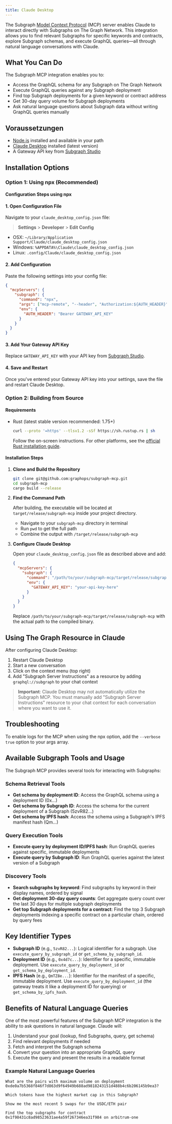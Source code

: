 ```yaml
---
title: Claude Desktop
---
```


The Subgraph [Model Context Protocol](https://modelcontextprotocol.io/introduction) (MCP) server enables Claude to interact directly with Subgraphs on The Graph Network. This integration allows you to find relevant Subgraphs for specific keywords and contracts, explore Subgraph schemas, and execute GraphQL queries—all through natural language conversations with Claude.

## What You Can Do

The Subgraph MCP integration enables you to:

- Access the GraphQL schema for any Subgraph on The Graph Network
- Execute GraphQL queries against any Subgraph deployment
- Find top Subgraph deployments for a given keyword or contract address
- Get 30-day query volume for Subgraph deployments
- Ask natural language questions about Subgraph data without writing GraphQL queries manually

## Voraussetzungen

- [Node.js](https://nodejs.org/en) installed and available in your path
- [Claude Desktop](https://claude.ai/download) installed (latest version)
- A Gateway API key from [Subgraph Studio](https://thegraph.com/studio/)

## Installation Options

### Option 1: Using npx (Recommended)

#### Configuration Steps using npx

#### 1. Open Configuration File

Navigate to your `claude_desktop_config.json` file:

> **Settings** > **Developer** > **Edit Config**

- OSX: `~/Library/Application Support/Claude/claude_desktop_config.json`
- Windows: `%APPDATA%\Claude\claude_desktop_config.json`
- Linux: `.config/Claude/claude_desktop_config.json`

#### 2. Add Configuration

Paste the following settings into your config file:

```json
{
  "mcpServers": {
    "subgraph": {
      "command": "npx",
      "args": ["mcp-remote", "--header", "Authorization:${AUTH_HEADER}", "https://subgraphs.mcp.thegraph.com/sse"],
      "env": {
        "AUTH_HEADER": "Bearer GATEWAY_API_KEY"
      }
    }
  }
}
```

#### 3. Add Your Gateway API Key

Replace `GATEWAY_API_KEY` with your API key from [Subgraph Studio](https://thegraph.com/studio/).

#### 4. Save and Restart

Once you've entered your Gateway API key into your settings, save the file and restart Claude Desktop.

### Option 2: Building from Source

#### Requirements

- Rust (latest stable version recommended: 1.75+)
  ```bash
  curl --proto '=https' --tlsv1.2 -sSf https://sh.rustup.rs | sh
  ```
  Follow the on-screen instructions. For other platforms, see the [official Rust installation guide](https://www.rust-lang.org/tools/install).

#### Installation Steps

1. **Clone and Build the Repository**

   ```bash
   git clone git@github.com:graphops/subgraph-mcp.git
   cd subgraph-mcp
   cargo build --release
   ```

2. **Find the Command Path**

   After building, the executable will be located at `target/release/subgraph-mcp` inside your project directory.

   - Navigate to your `subgraph-mcp` directory in terminal
   - Run `pwd` to get the full path
   - Combine the output with `/target/release/subgraph-mcp`

3. **Configure Claude Desktop**

   Open your `claude_desktop_config.json` file as described above and add:

   ```json
   {
     "mcpServers": {
       "subgraph": {
         "command": "/path/to/your/subgraph-mcp/target/release/subgraph-mcp",
         "env": {
           "GATEWAY_API_KEY": "your-api-key-here"
         }
       }
     }
   }
   ```

   Replace `/path/to/your/subgraph-mcp/target/release/subgraph-mcp` with the actual path to the compiled binary.

## Using The Graph Resource in Claude

After configuring Claude Desktop:

1. Restart Claude Desktop
2. Start a new conversation
3. Click on the context menu (top right)
4. Add "Subgraph Server Instructions" as a resource by adding `graphql://subgraph` to your chat context

> **Important**: Claude Desktop may not automatically utilize the Subgraph MCP. You must manually add "Subgraph Server Instructions" resource to your chat context for each conversation where you want to use it.

## Troubleshooting

To enable logs for the MCP when using the npx option, add the `--verbose true` option to your args array.

## Available Subgraph Tools and Usage

The Subgraph MCP provides several tools for interacting with Subgraphs:

### Schema Retrieval Tools

- **Get schema by deployment ID**: Access the GraphQL schema using a deployment ID (0x...)
- **Get schema by Subgraph ID**: Access the schema for the current deployment of a Subgraph (5zvR82...)
- **Get schema by IPFS hash**: Access the schema using a Subgraph's IPFS manifest hash (Qm...)

### Query Execution Tools

- **Execute query by deployment ID/IPFS hash**: Run GraphQL queries against specific, immutable deployments
- **Execute query by Subgraph ID**: Run GraphQL queries against the latest version of a Subgraph

### Discovery Tools

- **Search subgraphs by keyword**: Find subgraphs by keyword in their display names, ordered by signal
- **Get deployment 30-day query counts**: Get aggregate query count over the last 30 days for multiple subgraph deployments
- **Get top Subgraph deployments for a contract**: Find the top 3 Subgraph deployments indexing a specific contract on a particular chain, ordered by query fees

## Key Identifier Types

- **Subgraph ID** (e.g., `5zvR82...`): Logical identifier for a subgraph. Use `execute_query_by_subgraph_id` or `get_schema_by_subgraph_id`.
- **Deployment ID** (e.g., `0x4d7c...`): Identifier for a specific, immutable deployment. Use `execute_query_by_deployment_id` or `get_schema_by_deployment_id`.
- **IPFS Hash** (e.g., `QmTZ8e...`): Identifier for the manifest of a specific, immutable deployment. Use `execute_query_by_deployment_id` (the gateway treats it like a deployment ID for querying) or `get_schema_by_ipfs_hash`.

## Benefits of Natural Language Queries

One of the most powerful features of the Subgraph MCP integration is the ability to ask questions in natural language. Claude will:

1. Understand your goal (lookup, find Subgraphs, query, get schema)
2. Find relevant deployments if needed
3. Fetch and interpret the Subgraph schema
4. Convert your question into an appropriate GraphQL query
5. Execute the query and present the results in a readable format

### Example Natural Language Queries

```
What are the pairs with maximum volume on deployment 0xde0a7b5368f846f7d863d9f64949b688ad9818243151d488b4c6b206145b9ea3?
```

```
Which tokens have the highest market cap in this Subgraph?
```

```
Show me the most recent 5 swaps for the USDC/ETH pair
```

```
Find the top subgraphs for contract 0x1f98431c8ad98523631ae4a59f267346ea31f984 on arbitrum-one
```
